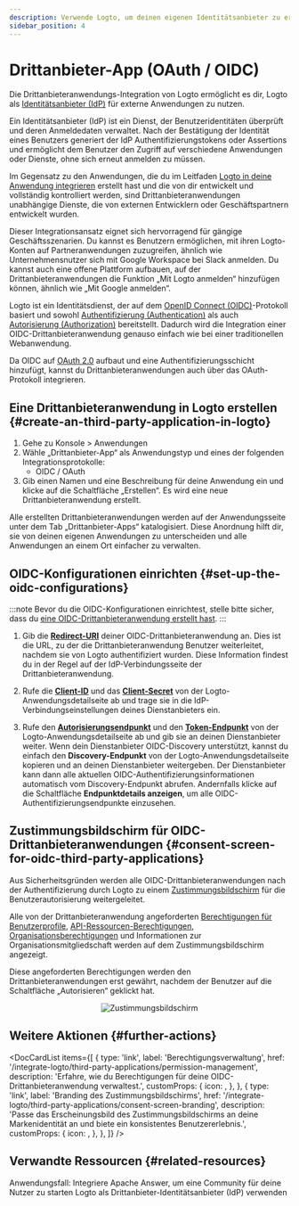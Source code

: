 ```yaml
---
description: Verwende Logto, um deinen eigenen Identitätsanbieter zu erstellen und SSO für Drittanbieteranwendungen zu ermöglichen. Integriere mühelos OIDC / OAuth-Anwendungen.
sidebar_position: 4
---
```



# Drittanbieter-App (OAuth / OIDC)

Die Drittanbieteranwendungs-Integration von Logto ermöglicht es dir, Logto als [Identitätsanbieter (IdP)](https://auth.wiki/identity-provider) für externe Anwendungen zu nutzen.

Ein Identitätsanbieter (IdP) ist ein Dienst, der Benutzeridentitäten überprüft und deren Anmeldedaten verwaltet. Nach der Bestätigung der Identität eines Benutzers generiert der IdP Authentifizierungstokens oder Assertions und ermöglicht dem Benutzer den Zugriff auf verschiedene Anwendungen oder Dienste, ohne sich erneut anmelden zu müssen.

Im Gegensatz zu den Anwendungen, die du im Leitfaden [Logto in deine Anwendung integrieren](/integrate-logto/integrate-logto-into-your-application) erstellt hast und die von dir entwickelt und vollständig kontrolliert werden, sind Drittanbieteranwendungen unabhängige Dienste, die von externen Entwicklern oder Geschäftspartnern entwickelt wurden.

Dieser Integrationsansatz eignet sich hervorragend für gängige Geschäftsszenarien. Du kannst es Benutzern ermöglichen, mit ihren Logto-Konten auf Partneranwendungen zuzugreifen, ähnlich wie Unternehmensnutzer sich mit Google Workspace bei Slack anmelden. Du kannst auch eine offene Plattform aufbauen, auf der Drittanbieteranwendungen die Funktion „Mit Logto anmelden“ hinzufügen können, ähnlich wie „Mit Google anmelden“.

Logto ist ein Identitätsdienst, der auf dem [OpenID Connect (OIDC)](https://auth.wiki/openid-connect)-Protokoll basiert und sowohl [Authentifizierung (Authentication)](https://auth.wiki/authentication) als auch [Autorisierung (Authorization)](https://auth.wiki/authorization) bereitstellt. Dadurch wird die Integration einer OIDC-Drittanbieteranwendung genauso einfach wie bei einer traditionellen Webanwendung.

Da OIDC auf [OAuth 2.0](https://auth.wiki/oauth-2.0) aufbaut und eine Authentifizierungsschicht hinzufügt, kannst du Drittanbieteranwendungen auch über das OAuth-Protokoll integrieren.

## Eine Drittanbieteranwendung in Logto erstellen \{#create-an-third-party-application-in-logto}

1. Gehe zu <CloudLink to="/applications">Konsole > Anwendungen</CloudLink>
2. Wähle „Drittanbieter-App“ als Anwendungstyp und eines der folgenden Integrationsprotokolle:
   - OIDC / OAuth
3. Gib einen Namen und eine Beschreibung für deine Anwendung ein und klicke auf die Schaltfläche „Erstellen“. Es wird eine neue Drittanbieteranwendung erstellt.

Alle erstellten Drittanbieteranwendungen werden auf der Anwendungsseite unter dem Tab „Drittanbieter-Apps“ katalogisiert. Diese Anordnung hilft dir, sie von deinen eigenen Anwendungen zu unterscheiden und alle Anwendungen an einem Ort einfacher zu verwalten.

## OIDC-Konfigurationen einrichten \{#set-up-the-oidc-configurations}

:::note
Bevor du die OIDC-Konfigurationen einrichtest, stelle bitte sicher, dass du [eine OIDC-Drittanbieteranwendung erstellt hast](/quick-starts/third-party-oidc).
:::

1. Gib die [**Redirect-URI**](/integrate-logto/application-data-structure#redirect-uris) deiner OIDC-Drittanbieteranwendung an. Dies ist die URL, zu der die Drittanbieteranwendung Benutzer weiterleitet, nachdem sie von Logto authentifiziert wurden.
   Diese Information findest du in der Regel auf der IdP-Verbindungsseite der Drittanbieteranwendung.

2. Rufe die [**Client-ID**](/integrate-logto/application-data-structure#application-id) und das [**Client-Secret**](/integrate-logto/application-data-structure#application-secret) von der Logto-Anwendungsdetailseite ab und trage sie in die IdP-Verbindungseinstellungen deines Dienstanbieters ein.

3. Rufe den [**Autorisierungsendpunkt**](/integrate-logto/application-data-structure#authorization-endpoint) und den [**Token-Endpunkt**](/integrate-logto/application-data-structure#token-endpoint) von der Logto-Anwendungsdetailseite ab und gib sie an deinen Dienstanbieter weiter.
   Wenn dein Dienstanbieter OIDC-Discovery unterstützt, kannst du einfach den **Discovery-Endpunkt** von der Logto-Anwendungsdetailseite kopieren und an deinen Dienstanbieter weitergeben. Der Dienstanbieter kann dann alle aktuellen OIDC-Authentifizierungsinformationen automatisch vom Discovery-Endpunkt abrufen.
   Andernfalls klicke auf die Schaltfläche **Endpunktdetails anzeigen**, um alle OIDC-Authentifizierungsendpunkte einzusehen.

## Zustimmungsbildschirm für OIDC-Drittanbieteranwendungen \{#consent-screen-for-oidc-third-party-applications}

Aus Sicherheitsgründen werden alle OIDC-Drittanbieteranwendungen nach der Authentifizierung durch Logto zu einem [Zustimmungsbildschirm](/end-user-flows/consent-screen) für die Benutzerautorisierung weitergeleitet.

Alle von der Drittanbieteranwendung angeforderten [Berechtigungen für Benutzerprofile](/integrate-logto/third-party-applications/permission-management#user-permissions-user-profile-scopes), [API-Ressourcen-Berechtigungen](/integrate-logto/third-party-applications/permission-management#api-resource-permissions-api-resource-scopes), [Organisationsberechtigungen](/integrate-logto/third-party-applications/permission-management#organization-permissions-organization-scopes) und Informationen zur Organisationsmitgliedschaft werden auf dem Zustimmungsbildschirm angezeigt.

Diese angeforderten Berechtigungen werden den Drittanbieteranwendungen erst gewährt, nachdem der Benutzer auf die Schaltfläche „Autorisieren“ geklickt hat.

<center>
  <img src="/img/assets/consent-screen.webp" alt="Zustimmungsbildschirm" width={500} />
</center>

## Weitere Aktionen \{#further-actions}

<DocCardList
  items={[
    {
      type: 'link',
      label: 'Berechtigungsverwaltung',
      href: '/integrate-logto/third-party-applications/permission-management',
      description:
        'Erfahre, wie du Berechtigungen für deine OIDC-Drittanbieteranwendung verwaltest.',
      customProps: {
        icon: <AuthorizationIcon width={20} height={20} />,
      },
    },
    {
      type: 'link',
      label: 'Branding des Zustimmungsbildschirms',
      href: '/integrate-logto/third-party-applications/consent-screen-branding',
      description:
        'Passe das Erscheinungsbild des Zustimmungsbildschirms an deine Markenidentität an und biete ein konsistentes Benutzererlebnis.',
      customProps: {
        icon: <CustomizationIcon width={20} height={20} />,
      },
    },
  ]}
/>

## Verwandte Ressourcen \{#related-resources}

<Url href="https://blog.logto.io/logto-apache-answer">
  Anwendungsfall: Integriere Apache Answer, um eine Community für deine Nutzer zu starten
</Url>

<Url href="https://blog.logto.io/logto-as-idp">
  Logto als Drittanbieter-Identitätsanbieter (IdP) verwenden
</Url>
